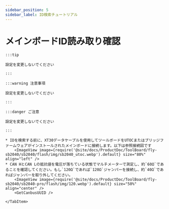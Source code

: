 ```yaml
---
sidebar_position: 5
sidebar_label: ID検索チュートリアル
---
```





# メインボードID読み取り確認

    :::tip

    設定を変更しないでください

    :::

    :::warning 注意事項

    設定を変更しないでください

    :::

    :::danger ご注意

    設定を変更しないでください

    :::

<Tabs>
    <TabItem value="can" label="CANBus UUID取得">

    * IDを検索する前に、XT30データケーブルを使用してツールボードをUTOCまたはブリッジファームウェアがインストールされたメインボードに接続します。以下は参照接続図です
        <ImageView image={require('@site/docs/ProductDoc/ToolBoard/fly-sb2040/sb2040/flash/img/sb2040_utoc.webp').default} size="80%" align="left" />
    * CAN HとCAN Lの抵抗値を電圧が落ちている状態でマルチメーターで測定し、約`60Ω`であることを確認してください。もし`120Ω`であれば`120Ω`ジャンパーを接続し、約`40Ω`であればジャンパーを取り外してください。
        <ImageView image={require('@site/docs/ProductDoc/ToolBoard/fly-sb2040/sb2040-pro/flash/img/120.webp').default} size="50%" align="center" /> 
        <GetCanbusUUID />

    </TabItem>
</Tabs>